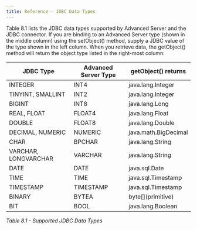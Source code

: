 ```yaml
---
title: Reference - JDBC Data Types
---
```



Table 8.1 lists the JDBC data types supported by Advanced Server and the JDBC connector. If you are binding to an Advanced Server type (shown in the middle column) using the setObject() method, supply a JDBC value of the type shown in the left column. When you retrieve data, the getObject() method will return the object type listed in the right-most column:

| JDBC Type            | Advanced Server Type | getObject() returns  |
| -------------------- | -------------------- | -------------------- |
| INTEGER              | INT4                 | java.lang.Integer    |
| TINYINT, SMALLINT    | INT2                 | java.lang.Integer    |
| BIGINT               | INT8                 | java.lang.Long       |
| REAL, FLOAT          | FLOAT4               | java.lang.Float      |
| DOUBLE               | FLOAT8               | java.lang.Double     |
| DECIMAL, NUMERIC     | NUMERIC              | java.math.BigDecimal |
| CHAR                 | BPCHAR               | java.lang.String     |
| VARCHAR, LONGVARCHAR | VARCHAR              | java.lang.String     |
| DATE                 | DATE                 | java.sql.Date        |
| TIME                 | TIME                 | java.sql.Timestamp   |
| TIMESTAMP            | TIMESTAMP            | java.sql.Timestamp   |
| BINARY               | BYTEA                | byte\[\](primitive)  |
| BIT                  | BOOL                 | java.lang.Boolean    |

*Table 8.1 - Supported JDBC Data Types*
